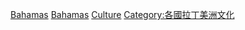 {{Cat main|巴哈馬文化}}
{{Commons category|Culture of the Bahamas}}

[[Category:加勒比地區各國文化|Bahamas]]
[[Category:北美洲各国文化|Bahamas]]
[[Category:巴哈馬社會|Culture]]
[[Category:各國拉丁美洲文化|Category:各國拉丁美洲文化]]